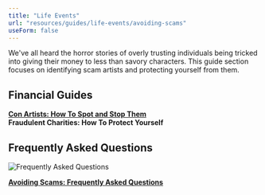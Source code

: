 ```yaml
---
title: "Life Events"
url: "resources/guides/life-events/avoiding-scams"
useForm: false
---
```

  
We've all heard the horror stories of overly trusting individuals being tricked into giving their money to less than savory characters. This guide section focuses on identifying scam artists and protecting yourself from them.  
  

Financial Guides
----------------

[**Con Artists: How To Spot and Stop Them**](con-artists-fg)  
**Fraudulent Charities: How To Protect Yourself**  

Frequently Asked Questions
--------------------------

![Frequently Asked Questions](../../../../../../../assets/images/icon-faq.png)

[**Avoiding Scams: Frequently Asked Questions**](avoiding-scams-faq)